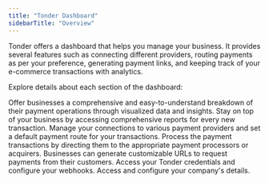 ```yaml
---
title: "Tonder Dashboard"
sidebarTitle: "Overview"
---
```


Tonder offers a dashboard that helps you manage your business. It provides several features such as connecting different providers, routing payments as per your preference, generating payment links, and keeping track of your e-commerce transactions with analytics.

Explore details about each section of the dashboard:

<CardGroup cols={2}>
  <Card title="Home" icon="house" href="./dashboard-home">
    Offer businesses a comprehensive and easy-to-understand breakdown of their payment operations through visualized data and insights.
  </Card>
  <Card title="Transactions" icon="money-bill" href="./transactions">
    Stay on top of your business by accessing comprehensive reports for every new transaction.
  </Card>
  <Card title="Reconciliations" icon="cash-register" href="./reconciliations">
  </Card>
  <Card title="Connections" icon="link" href="./connections">
    Manage your connections to various payment providers and set a default payment route for your transactions.
  </Card>
  <Card title="Routing" icon="route" href="./routing">
    Process the payment transactions by directing them to the appropriate payment processors or acquirers.
  </Card>
  <Card title="Payment Links" icon="credit-card" href="./payment-links">
    Businesses can generate customizable URLs to request payments from their customers.
  </Card>
  <Card title="Developers" icon="code" href="./developers">
    Access your Tonder credentials and configure your webhooks.
  </Card>
  <Card title="Settings" icon="gear" href="./settings">
    Access and configure your company's details.
  </Card>
</CardGroup>
